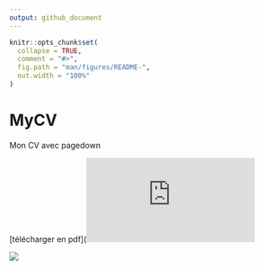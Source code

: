 ```yaml
---
output: github_document
---
```


<!-- README.md is generated from README.Rmd. Please edit that file -->

```r
knitr::opts_chunk$set(
  collapse = TRUE,
  comment = "#>",
  fig.path = "man/figures/README-",
  out.width = "100%"
)
```

# MyCV

Mon CV avec pagedown

[télécharger en pdf](![](https://raw.githubusercontent.com/AbderrahmenDHIF/MyCV/main/inst/exemples/CV_Abderrahmen_dhif/CV_Abderrahmen_dhif.pdf)

![](https://raw.githubusercontent.com/AbderrahmenDHIF/MyCV/main/inst/exemples/exemple.png)



